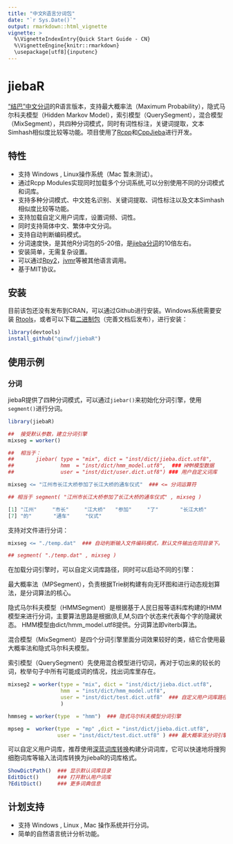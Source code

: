 ---
title: "中文R语言分词包"
date: "`r Sys.Date()`"
output: rmarkdown::html_vignette
vignette: >
  %\VignetteIndexEntry{Quick Start Guide - CN}
  %\VignetteEngine{knitr::rmarkdown}
  \usepackage[utf8]{inputenc}
---

# jiebaR

["结巴"中文分词]的R语言版本，支持最大概率法（Maximum Probability），隐式马尔科夫模型（Hidden Markov Model），索引模型（QuerySegment），混合模型（MixSegment），共四种分词模式，同时有词性标注，关键词提取，文本Simhash相似度比较等功能。项目使用了[Rcpp]和[CppJieba]进行开发。

## 特性

+ 支持 Windows , Linux操作系统（Mac 暂未测试）。
+ 通过Rcpp Modules实现同时加载多个分词系统,可以分别使用不同的分词模式和词库。
+ 支持多种分词模式、中文姓名识别、关键词提取、词性标注以及文本Simhash相似度比较等功能。
+ 支持加载自定义用户词库，设置词频、词性。
+ 同时支持简体中文、繁体中文分词。
+ 支持自动判断编码模式。
+ 分词速度快，是其他R分词包的5-20倍，是[jieba分词]的10倍左右。
+ 安装简单，无需复杂设置。
+ 可以通过[Rpy2]，[jvmr]等被其他语言调用。
+ 基于MIT协议。

## 安装

目前该包还没有发布到CRAN，可以通过Github进行安装。Windows系统需要安装 [Rtools]，或者可以下载[二进制包]（完善文档后发布），进行安装：

```r
library(devtools)
install_github("qinwf/jiebaR")
```

## 使用示例

### 分词

jiebaR提供了四种分词模式，可以通过`jiebar()`来初始化分词引擎，使用`segment()`进行分词。

```r
library(jiebaR)

##  接受默认参数，建立分词引擎 
mixseg = worker()

##  相当于：
##       jiebar( type = "mix", dict = "inst/dict/jieba.dict.utf8",
##               hmm  = "inst/dict/hmm_model.utf8",  ### HMM模型数据
##               user = "inst/dict/user.dict.utf8") ### 用户自定义词库

mixseg <= "江州市长江大桥参加了长江大桥的通车仪式"  ### <= 分词运算符

## 相当于 segment( "江州市长江大桥参加了长江大桥的通车仪式" , mixseg )

```

```r
[1] "江州"     "市长"     "江大桥"   "参加"     "了"       "长江大桥"
[7] "的"       "通车"     "仪式" 
```

支持对文件进行分词：

```r
mixseg <= "./temp.dat"  ### 自动判断输入文件编码模式，默认文件输出在同目录下。

## segment( "./temp.dat" , mixseg )   
```

在加载分词引擎时，可以自定义词库路径，同时可以启动不同的引擎：

最大概率法（MPSegment），负责根据Trie树构建有向无环图和进行动态规划算法，是分词算法的核心。

隐式马尔科夫模型（HMMSegment）是根据基于人民日报等语料库构建的HMM模型来进行分词，主要算法思路是根据(B,E,M,S)四个状态来代表每个字的隐藏状态。 HMM模型由dict/hmm_model.utf8提供。分词算法即viterbi算法。

混合模型（MixSegment）是四个分词引擎里面分词效果较好的类，结它合使用最大概率法和隐式马尔科夫模型。

索引模型（QuerySegment）先使用混合模型进行切词，再对于切出来的较长的词，枚举句子中所有可能成词的情况，找出词库里存在。


```r
mixseg2 = worker(type = "mix", dict = "inst/dict/jieba.dict.utf8",
                 hmm  = "inst/dict/hmm_model.utf8",  
                 user = "inst/dict/test.dict.utf8"  ### 自定义用户词库路径
                 )   

hmmseg = worker(type  = "hmm")  ### 隐式马尔科夫模型分词引擎

mpseg =  worker(type  = "mp" ,dict = "inst/dict/jieba.dict.utf8",
                user = "inst/dict/test.dict.utf8" ) ### 最大概率法分词引擎
```

可以自定义用户词库，推荐使用[深蓝词库转换]构建分词词库，它可以快速地将搜狗细胞词库等输入法词库转换为jiebaR的词库格式。

```r
ShowDictPath()  ### 显示默认词库目录
EditDict()      ### 打开默认用户词库
?EditDict()     ### 更多词典信息
```


## 计划支持

+ 支持 Windows , Linux , Mac 操作系统并行分词。
+ 简单的自然语言统计分析功能。

["结巴"中文分词]:https://github.com/fxsjy/jieba
[jieba分词]:https://github.com/fxsjy/jieba
[Rcpp]:https://github.com/RcppCore/Rcpp
[Cppjieba]:https://github.com/aszxqw/cppjieba
[Rtools]:http://mirrors.xmu.edu.cn/CRAN/bin/windows/Rtools
[深蓝词库转换]:https://github.com/studyzy/imewlconverter
[二进制包]:https://github.com/qinwf/jiebaR/releases
[Rpy2]:http://rpy.sourceforge.net/
[jvmr]:http://dahl.byu.edu/software/jvmr/
